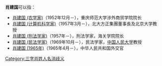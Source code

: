 '''肖建国'''可以指：
* [[肖建国_(农学家)|肖建国 (农学家)]]（1952年12月－），重庆师范大学涉外商贸学院院长
* [[肖建国_(计算机科学家)|肖建国 (计算机科学家)]]（1957年3月－），北大方正集團董事長及北京大学教授
* [[肖建国_(刑法学家)|肖建国 (刑法学家)]]（1957年－），刑法学家，海关学院院长
* [[肖建国_(民法学家)|肖建国 (民法学家)]]（1969年10月－），民法学家，[[中国人民大学|中国人民大学]]教授
* [[肖建国_(1965年)|肖建国 (1965年)]]（1965年4月－），中华人民共和国外交官
{{disambig}}

[[Category:三字肖姓人名消歧义|Category:三字肖姓人名消歧义]]